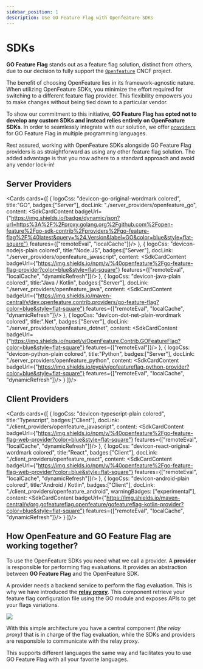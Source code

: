 ```yaml
---
sidebar_position: 1
description: Use GO Feature Flag with Openfeature SDKs
---
```


# SDKs

**GO Feature Flag** stands out as a feature flag solution, distinct from others, due to our decision to fully support the [`Openfeature`](https://openfeature.dev) CNCF project.

The benefit of choosing OpenFeature lies in its framework-agnostic nature. When utilizing OpenFeature SDKs, you minimize the effort required for switching to a different feature flag provider. This flexibility empowers you to make changes without being tied down to a particular vendor.

To show our commitment to this initiative, **GO Feature Flag has opted not to develop any custom SDKs and instead relies entirely on OpenFeature SDKs**.
In order to seamlessly integrate with our solution, we offer [`providers`](https://docs.openfeature.dev/docs/reference/concepts/provider) for GO Feature Flag in multiple programming languages.

Rest assured, working with OpenFeature SDKs alongside GO Feature Flag providers is as straightforward as using any other feature flag solution. The added advantage is that you now adhere to a standard approach and avoid any vendor lock-in!

## Server Providers
<Cards cards={[
  {
    logoCss: "devicon-go-original-wordmark colored",
    title:"GO",
    badges:["Server"],
    docLink: "./server_providers/openfeature_go",
    content: <SdkCardContent
      badgeUrl={"https://img.shields.io/badge/dynamic/json?url=https%3A%2F%2Fproxy.golang.org%2Fgithub.com%2Fopen-feature%2Fgo-sdk-contrib%2Fproviders%2Fgo-feature-flag%2F%40latest&query=%24.Version&label=GO&color=blue&style=flat-square"}
      features={["remoteEval", "localCache"]}/>
  },
  {
    logoCss: "devicon-nodejs-plain colored",
    title:"Node.JS",
    badges:["Server"],
    docLink: "./server_providers/openfeature_javascript",
    content: <SdkCardContent
      badgeUrl={"https://img.shields.io/npm/v/%40openfeature%2Fgo-feature-flag-provider?color=blue&style=flat-square"}
      features={["remoteEval", "localCache", "dynamicRefresh"]}/>
  },
  {
    logoCss: "devicon-java-plain colored",
    title:"Java / Kotlin",
    badges:["Server"],
    docLink: "./server_providers/openfeature_java",
    content: <SdkCardContent
      badgeUrl={"https://img.shields.io/maven-central/v/dev.openfeature.contrib.providers/go-feature-flag?color=blue&style=flat-square"}
      features={["remoteEval", "localCache", "dynamicRefresh"]}/>
  },
  {
    logoCss: "devicon-dot-net-plain-wordmark colored",
    title:".Net",
    badges:["Server"],
    docLink: "./server_providers/openfeature_dotnet",
    content: <SdkCardContent
      badgeUrl={"https://img.shields.io/nuget/v/OpenFeature.Contrib.GOFeatureFlag?color=blue&style=flat-square"}
      features={["remoteEval"]}/>
  },
  {
    logoCss: "devicon-python-plain colored",
    title:"Python",
    badges:["Server"],
    docLink: "./server_providers/openfeature_python",
    content: <SdkCardContent
      badgeUrl={"https://img.shields.io/pypi/v/gofeatureflag-python-provider?color=blue&style=flat-square"}
      features={["remoteEval", "localCache", "dynamicRefresh"]}/>
  }
]}/>

## Client Providers
<Cards cards={[
  {
    logoCss: "devicon-typescript-plain colored",
    title:"Typescript",
    badges:["Client"],
    docLink: "./client_providers/openfeature_javascript",
    content: <SdkCardContent
      badgeUrl={"https://img.shields.io/npm/v/%40openfeature%2Fgo-feature-flag-web-provider?color=blue&style=flat-square"}
      features={["remoteEval", "localCache", "dynamicRefresh"]}/>
  },
  {
    logoCss: "devicon-react-original-wordmark colored",
    title:"React",
    badges:["Client"],
    docLink: "./client_providers/openfeature_react",
    content: <SdkCardContent
      badgeUrl={"https://img.shields.io/npm/v/%40openfeature%2Fgo-feature-flag-web-provider?color=blue&style=flat-square"}
      features={["remoteEval", "localCache", "dynamicRefresh"]}/>
  },
  {
    logoCss: "devicon-android-plain colored",
    title:"Android / Kotlin",
    badges:["Client"],
    docLink: "./client_providers/openfeature_android",
    warningBadges: ["experimental"],
    content: <SdkCardContent
      badgeUrl={"https://img.shields.io/maven-central/v/org.gofeatureflag.openfeature/gofeatureflag-kotlin-provider?color=blue&style=flat-square"}
      features={["remoteEval", "localCache", "dynamicRefresh"]}/>
  }
]}/>

## How OpenFeature and GO Feature Flag are working together?

To use the OpenFeature SDKs you need what we call a provider.
A **provider** is responsible for performing flag evaluations. It provides an abstraction between **GO Feature Flag** and the OpenFeature SDK.

A provider needs a backend service to perform the flag evaluation. This is why we have introduced the [**relay proxy**](../relay_proxy).
This component retrieve your feature flag configuration file using the GO module and exposes APIs to get your flags variations.

![](/docs/openfeature/concepts.jpg)

With this simple architecture you have a central component _(the relay proxy)_ that is in charge of the flag evaluation, while the SDKs and providers are responsible to communicate with the relay proxy.

This supports different languages the same way and facilitates you to use GO Feature Flag with all your favorite languages.
